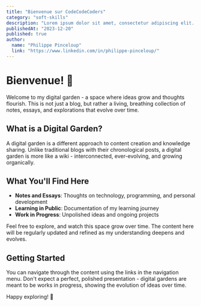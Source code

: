 ```yaml
---
title: "Bienvenue sur CodeCodeCoders"
category: "soft-skills"
description: "Lorem ipsum dolor sit amet, consectetur adipiscing elit. Sed do eiusmod tempor incididunt ut labore et dolore magna aliqua. Lorem ipsum dolor sit amet, consectetur adipiscing elit. Sed do eiusmod tempor incididunt ut labore"
publishedAt: "2023-12-20"
published: true
author:
  name: "Philippe Pinceloup"
  link: "https://www.linkedin.com/in/philippe-pinceloup/"
---
```


# Bienvenue! 👋

Welcome to my digital garden - a space where ideas grow and thoughts flourish. This is not just a blog, but rather a living, breathing collection of notes, essays, and explorations that evolve over time.

## What is a Digital Garden?

A digital garden is a different approach to content creation and knowledge sharing. Unlike traditional blogs with their chronological posts, a digital garden is more like a wiki - interconnected, ever-evolving, and growing organically.

## What You'll Find Here

- **Notes and Essays**: Thoughts on technology, programming, and personal development
- **Learning in Public**: Documentation of my learning journey
- **Work in Progress**: Unpolished ideas and ongoing projects

Feel free to explore, and watch this space grow over time. The content here will be regularly updated and refined as my understanding deepens and evolves.

## Getting Started

You can navigate through the content using the links in the navigation menu. Don't expect a perfect, polished presentation - digital gardens are meant to be works in progress, showing the evolution of ideas over time.

Happy exploring! 🌱

<YouTube id="XpD553fmO9o" />
